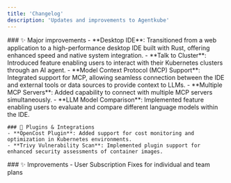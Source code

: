 ```yaml
---
title: 'Changelog'
description: 'Updates and improvements to Agentkube'
---
```


<AccordionGroup>
  <Accordion title="Release 1.0.0 - May 3, 2025">
    ### ✨  Major improvements
    - **Desktop IDE**: Transitioned from a web application to a high-performance desktop IDE built with Rust, offering enhanced speed and native system integration.
    - **Talk to Cluster**: Introduced feature enabling users to interact with their Kubernetes clusters through an AI agent.
    - **Model Context Protocol (MCP) Support**: Integrated support for MCP, allowing seamless connection between the IDE and external tools or data sources to provide context to LLMs.
    - **Multiple MCP Servers**: Added capability to connect with multiple MCP servers simultaneously.
    - **LLM Model Comparison**: Implemented feature enabling users to evaluate and compare different language models within the IDE.
    
    ### 🔌 Plugins & Integrations
    - **OpenCost Plugin**: Added support for cost monitoring and optimization in Kubernetes environments.
    - **Trivy Vulnerability Scan**: Implemented plugin support for enhanced security assessments of container images.
  </Accordion>
  <Accordion title="Release 0.9.12 - May 2, 2025">
    ### ✨ Improvements
    - User Subscription Fixes for individual and team plans
  </Accordion>
</AccordionGroup>
